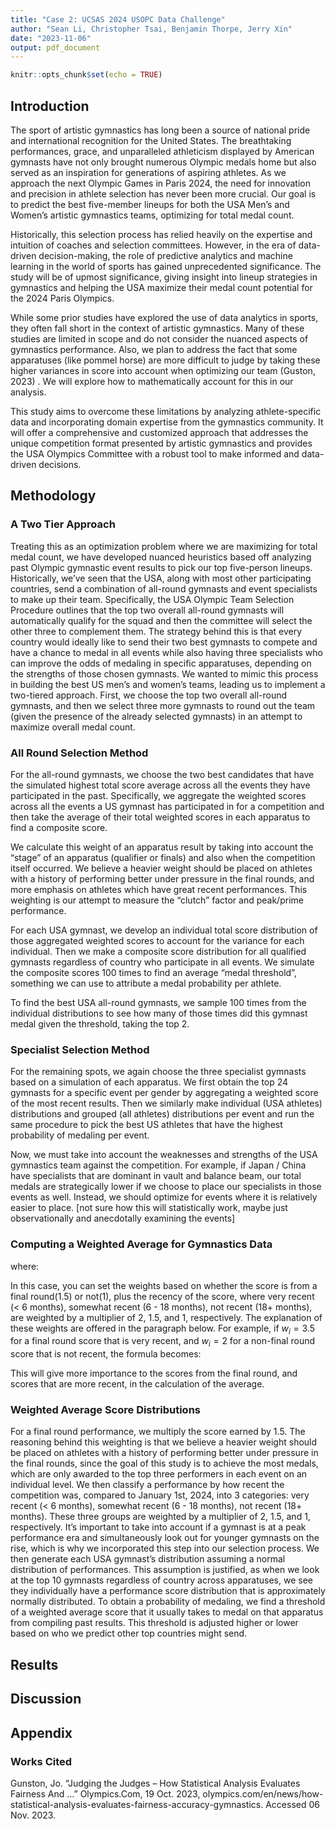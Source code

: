 ```yaml
---
title: "Case 2: UCSAS 2024 USOPC Data Challenge"
author: "Sean Li, Christopher Tsai, Benjamin Thorpe, Jerry Xin"
date: "2023-11-06"
output: pdf_document
---
```


```r
knitr::opts_chunk$set(echo = TRUE)
```

## Introduction

The sport of artistic gymnastics has long been a source of national pride and international recognition for the United States. The breathtaking performances, grace, and unparalleled athleticism displayed by American gymnasts have not only brought numerous Olympic medals home but also served as an inspiration for generations of aspiring athletes. As we approach the next Olympic Games in Paris 2024, the need for innovation and precision in athlete selection has never been more crucial. Our goal is to predict the best five-member lineups for both the USA Men's and Women's artistic gymnastics teams, optimizing for total medal count. 

Historically, this selection process has relied heavily on the expertise and intuition of coaches and selection committees. However, in the era of data-driven decision-making, the role of predictive analytics and machine learning in the world of sports has gained unprecedented significance. The study will be of upmost significance, giving insight into lineup strategies in gymnastics and helping the USA maximize their medal count potential for the 2024 Paris Olympics. 

While some prior studies have explored the use of data analytics in sports, they often fall short in the context of artistic gymnastics. Many of these studies are limited in scope and do not consider the nuanced aspects of gymnastics performance. Also, we plan to address the fact that some apparatuses (like pommel horse) are more difficult to judge by taking these higher variances in score into account when optimizing our team (Guston, 2023) . We will explore how to mathematically account for this in our analysis.

This study aims to overcome these limitations by analyzing athlete-specific data and incorporating domain expertise from the gymnastics community. It will offer a comprehensive and customized approach that addresses the unique competition format presented by artistic gymnastics and provides the USA Olympics Committee with a robust tool to make informed and data-driven decisions.


## Methodology

### A Two Tier Approach

Treating this as an optimization problem where we are maximizing for total medal count, we have developed nuanced heuristics based off analyzing past Olympic gymnastic event results to pick our top five-person lineups. Historically, we've seen that the USA, along with most other participating countries, send a combination of all-round gymnasts and event specialists to make up their team. Specifically, the USA Olympic Team Selection Procedure outlines that the top two overall all-round gymnasts will automatically qualify for the squad and then the committee will select the other three to complement them. The strategy behind this is that every country would ideally like to send their two best gymnasts to compete and have a chance to medal in all events while also having three specialists who can improve the odds of medaling in specific apparatuses, depending on the strengths of those chosen gymnasts. We wanted to mimic this process in building the best US men's and women's teams, leading us to implement a two-tiered approach. First, we choose the top two overall all-round gymnasts, and then we select three more gymnasts to round out the team (given the presence of the already selected gymnasts) in an attempt to maximize overall medal count. 

### All Round Selection Method 
For the all-round gymnasts, we choose the two best candidates that have the simulated highest total score average across all the events they have participated in the past. Specifically, we aggregate the weighted scores across all the events a US gymnast has participated in for a competition and then take the average of their total weighted scores in each apparatus to find a composite score. 

We calculate this weight of an apparatus result by taking into account the "stage" of an apparatus (qualifier or finals) and also when the competition itself occurred. We believe a heavier weight should be placed on athletes with a history of performing better under pressure in the final rounds, and more emphasis on athletes which have great recent performances. This weighting is our attempt to measure the "clutch" factor and peak/prime performance.

For each USA gymnast, we develop an individual total score distribution of those aggregated weighted scores to account for the variance for each individual. Then we make a composite score distribution for all qualified gymnasts regardless of country who participate in all events. We simulate the composite scores 100 times to find an average "medal threshold", something we can use to attribute a medal probability per athlete. 

To find the best USA all-round gymnasts, we sample 100 times from the individual distributions to see how many of those times did this gymnast medal given the threshold, taking the top 2. 


### Specialist Selection Method
For the remaining spots, we again choose the three specialist gymnasts based on a simulation of each apparatus. We first obtain the top 24 gymnasts for a specific event per gender by aggregating a weighted score of the most recent results. Then we similarly make individual (USA athletes) distributions and grouped (all athletes) distributions per event and run the same procedure to pick the best US athletes that have the highest probability of medaling per event. 

Now, we must take into account the weaknesses and strengths of the USA gymnastics team against the competition. For example, if Japan / China have specialists that are dominant in vault and balance beam, our total medals are strategically lower if we choose to place our specialists in those events as well. Instead, we should optimize for events where it is relatively easier to place. [not sure how this will statistically work, maybe just observationally and anecdotally examining the events]

### Computing a Weighted Average for Gymnastics Data

\begin{equation}
    \text{{Weighted Average}} = \frac{{\sum_{i=1}^{n} w_i \cdot s_i}}{{\sum_{i=1}^{n} w_i}}
\end{equation}

where:
\begin{itemize}
    \item $n$ is the total number of scores,
    \item $w_i$ is the weight assigned to the $i$-th score, and
    \item $s_i$ is the actual score of the gymnast for the $i$-th competition.
\end{itemize}

In this case, you can set the weights based on whether the score is from a final round(1.5) or not(1), plus the recency of the score, where very recent (< 6 months), somewhat recent (6 - 18 months), not recent (18+ months), are weighted by a multiplier of 2, 1.5, and 1, respectively. The explanation of these weights are offered in the paragraph below. For example, if $w_i = 3.5$ for a final round score that is very recent, and $w_i = 2$ for a non-final round score that is not recent, the formula becomes:

\begin{equation}
    \text{{Weighted Average}} = \frac{{\sum_{i=1}^{n} (w_i \cdot s_i)}}{{\sum_{i=1}^{n} w_i}}
\end{equation}

This will give more importance to the scores from the final round, and scores that are more recent, in the calculation of the average.

### Weighted Average Score Distributions

For a final round performance, we multiply the score earned by 1.5. The reasoning behind this weighting is that we believe a heavier weight should be placed on athletes with a history of performing better under pressure in the final rounds, since the goal of this study is to achieve the most medals, which are only awarded to the top three performers in each event on an individual level. We then classify a performance by how recent the competition was, compared to January 1st, 2024, into 3 categories: very recent (< 6 months), somewhat recent (6 - 18 months), not recent (18+ months). These three groups are weighted by a multiplier of 2, 1.5, and 1, respectively. It's important to take into account if a gymnast is at a peak performance era and simultaneously look out for younger gymnasts on the rise, which is why we incorporated this step into our selection process. We then generate each USA gymnast's distribution assuming a normal distribution of performances. This assumption is justified, as when we look at the top 10 gymnasts regardless of country across apparatuses, we see they individually have a performance score distribution that is approximately normally distributed. To obtain a probability of medaling, we find a threshold of a weighted average score that it usually takes to medal on that apparatus from compiling past results. This threshold is adjusted higher or lower based on who we predict other top countries might send. 


## Results 

## Discussion



## Appendix

### Works Cited
Gunston, Jo. “Judging the Judges – How Statistical Analysis Evaluates Fairness And ...” Olympics.Com, 19 Oct. 2023, olympics.com/en/news/how-statistical-analysis-evaluates-fairness-accuracy-gymnastics. Accessed 06 Nov. 2023.

